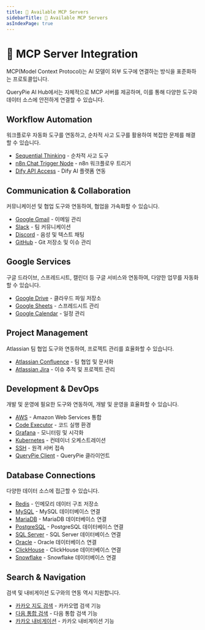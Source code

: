 ```yaml
---
title: 🧩 Available MCP Servers
sidebarTitle: 🧩 Available MCP Servers
asIndexPage: true
---
```


# 🧩 MCP Server Integration

MCP(Model Context Protocol)는 AI 모델이 외부 도구에 연결하는 방식을 표준화하는 프로토콜입니다.

QueryPie AI Hub에서는 자체적으로 MCP 서버를 제공하며, 이를 통해 다양한 도구와 데이터 소스에 안전하게 연결할 수 있습니다.

## Workflow Automation
워크플로우 자동화 도구를 연동하고, 순차적 사고 도구를 활용하여 복잡한 문제를 해결할 수 있습니다.

- [Sequential Thinking](./mcps/sequentialthinking) - 순차적 사고 도구
- [n8n Chat Trigger Node](./mcps/n8n-chat-trigger-node) - n8n 워크플로우 트리거
- [Dify API Access](./mcps/dify-api-access) - Dify AI 플랫폼 연동

## Communication & Collaboration
커뮤니케이션 및 협업 도구와 연동하여, 협업을 가속화할 수 있습니다.

- [Google Gmail](./mcps/google-gmail) - 이메일 관리
- [Slack](./mcps/slack) - 팀 커뮤니케이션
- [Discord](./mcps/discord) - 음성 및 텍스트 채팅
- [GitHub](./mcps/github) - Git 저장소 및 이슈 관리

## Google Services
구글 드라이브, 스프레드시트, 캘린더 등 구글 서비스와 연동하여, 다양한 업무를 자동화할 수 있습니다.

- [Google Drive](./mcps/google-drive) - 클라우드 파일 저장소
- [Google Sheets](./mcps/google-sheets) - 스프레드시트 관리
- [Google Calendar](./mcps/google-calendar) - 일정 관리

## Project Management
Atlassian 팀 협업 도구와 연동하여, 프로젝트 관리를 효율화할 수 있습니다.

- [Atlassian Confluence](./mcps/atlassian-confluence) - 팀 협업 및 문서화
- [Atlassian Jira](./mcps/atlassian-jira) - 이슈 추적 및 프로젝트 관리

## Development & DevOps
개발 및 운영에 필요한 도구와 연동하여, 개발 및 운영을 효율화할 수 있습니다.

- [AWS](./mcps/aws) - Amazon Web Services 통합
- [Code Executor](./mcps/code-executor) - 코드 실행 환경
- [Grafana](./mcps/grafana) - 모니터링 및 시각화
- [Kubernetes](./mcps/kubernetes) - 컨테이너 오케스트레이션
- [SSH](./mcps/ssh) - 원격 서버 접속
- [QueryPie Client](./mcps/querypie-client) - QueryPie 클라이언트

## Database Connections
다양한 데이터 소스에 접근할 수 있습니다.

- [Redis](./mcps/redis) - 인메모리 데이터 구조 저장소
- [MySQL](./mcps/jdbc-mysql) - MySQL 데이터베이스 연결
- [MariaDB](./mcps/jdbc-mariadb) - MariaDB 데이터베이스 연결
- [PostgreSQL](./mcps/jdbc-postgresql) - PostgreSQL 데이터베이스 연결
- [SQL Server](./mcps/jdbc-mssql) - SQL Server 데이터베이스 연결
- [Oracle](./mcps/jdbc-oracle) - Oracle 데이터베이스 연결
- [ClickHouse](./mcps/jdbc-clickhouse) - ClickHouse 데이터베이스 연결
- [Snowflake](./mcps/jdbc-snowflake) - Snowflake 데이터베이스 연결


## Search & Navigation
검색 및 내비게이션 도구와의 연동 역시 지원합니다.

- [카카오 지도 검색](./mcps/kakao-map) - 카카오맵 검색 기능
- [다음 통합 검색](./mcps/daum-search) - 다음 통합 검색 기능
- [카카오 내비게이션](./mcps/kakao-navigation) - 카카오 내비게이션 기능
